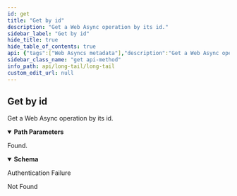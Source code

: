 ```yaml
---
id: get
title: "Get by id"
description: "Get a Web Async operation by its id."
sidebar_label: "Get by id"
hide_title: true
hide_table_of_contents: true
api: {"tags":["Web Asyncs metadata"],"description":"Get a Web Async operation by its id.","operationId":"get","parameters":[{"name":"id","in":"path","description":"The Web Async id","required":true,"schema":{"type":"string","format":"uuid"}}],"responses":{"200":{"description":"Found.","content":{"*/*":{"schema":{"type":"object","properties":{"id":{"type":"string","format":"uuid"},"created":{"type":"string","format":"date-time"},"completed":{"type":"string","format":"date-time"},"delivered":{"type":"string","format":"date-time"},"method":{"type":"string"},"url":{"type":"string"},"callback":{"type":"string"},"remoteAddress":{"type":"string"}},"title":"WebAsync"}}}},"401":{"description":"Authentication Failure"},"404":{"description":"Not Found"}},"security":[{"ApiKey":[]}],"method":"get","path":"/webasyncs/{id}","servers":[{"url":"https://api.wordlift.io/longtail"}],"securitySchemes":{"ApiKey":{"type":"apiKey","description":"`Key {your key}`","name":"Authorization","in":"header"}},"info":{"title":"Long Tail","description":"Provide suggestions for long tail opportunities.","termsOfService":"https://wordlift.io/terms-of-service/","contact":{"name":"WordLift","url":"https://wordlift.io","email":"hello@wordlift.io"},"license":{"name":"(c) copyright 2022-present WordLift","url":"https://wordlift.io"},"version":"1.0"},"postman":{"name":"Get by id","description":{"content":"Get a Web Async operation by its id.","type":"text/plain"},"url":{"path":["webasyncs",":id"],"host":["{{baseUrl}}"],"query":[],"variable":[{"disabled":false,"description":{"content":"(Required) The Web Async id","type":"text/plain"},"type":"any","value":"","key":"id"}]},"header":[{"key":"Accept","value":"*/*"}],"method":"GET","auth":{"type":"apikey","apikey":[{"type":"any","value":"Authorization","key":"key"},{"type":"any","value":"<API Key>","key":"value"},{"type":"any","value":"header","key":"in"}]}}}
sidebar_class_name: "get api-method"
info_path: api/long-tail/long-tail
custom_edit_url: null
---
```



## Get by id



Get a Web Async operation by its id.

<details style={{"marginBottom":"1rem"}} data-collapsed={false} open={true}><summary style={{}}><strong>Path Parameters</strong></summary><div><ul><ParamsItem className={"paramsItem"} param={{"name":"id","in":"path","description":"The Web Async id","required":true,"schema":{"type":"string","format":"uuid"}}}></ParamsItem></ul></div></details><div><ApiTabs><TabItem label={"200"} value={"200"}><div>

Found.

</div><div><MimeTabs schemaType={"response"}><TabItem label={"*/*"} value={"*/*"}><SchemaTabs><TabItem label={"Schema"} value={"Schema"}><details style={{}} data-collapsed={false} open={true}><summary style={{"textAlign":"left"}}><strong>Schema</strong></summary><div style={{"textAlign":"left","marginLeft":"1rem"}}></div><ul style={{"marginLeft":"1rem"}}><SchemaItem collapsible={false} name={"id"} required={false} schemaName={"uuid"} qualifierMessage={undefined} schema={{"type":"string","format":"uuid"}}></SchemaItem><SchemaItem collapsible={false} name={"created"} required={false} schemaName={"date-time"} qualifierMessage={undefined} schema={{"type":"string","format":"date-time"}}></SchemaItem><SchemaItem collapsible={false} name={"completed"} required={false} schemaName={"date-time"} qualifierMessage={undefined} schema={{"type":"string","format":"date-time"}}></SchemaItem><SchemaItem collapsible={false} name={"delivered"} required={false} schemaName={"date-time"} qualifierMessage={undefined} schema={{"type":"string","format":"date-time"}}></SchemaItem><SchemaItem collapsible={false} name={"method"} required={false} schemaName={"string"} qualifierMessage={undefined} schema={{"type":"string"}}></SchemaItem><SchemaItem collapsible={false} name={"url"} required={false} schemaName={"string"} qualifierMessage={undefined} schema={{"type":"string"}}></SchemaItem><SchemaItem collapsible={false} name={"callback"} required={false} schemaName={"string"} qualifierMessage={undefined} schema={{"type":"string"}}></SchemaItem><SchemaItem collapsible={false} name={"remoteAddress"} required={false} schemaName={"string"} qualifierMessage={undefined} schema={{"type":"string"}}></SchemaItem></ul></details></TabItem><TabItem label={"Example (from schema)"} value={"Example (from schema)"}><ResponseSamples responseExample={"{\n  \"id\": \"3fa85f64-5717-4562-b3fc-2c963f66afa6\",\n  \"created\": \"2024-01-17T14:56:56.993Z\",\n  \"completed\": \"2024-01-17T14:56:56.993Z\",\n  \"delivered\": \"2024-01-17T14:56:56.993Z\",\n  \"method\": \"string\",\n  \"url\": \"string\",\n  \"callback\": \"string\",\n  \"remoteAddress\": \"string\"\n}"} language={"json"}></ResponseSamples></TabItem></SchemaTabs></TabItem></MimeTabs></div></TabItem><TabItem label={"401"} value={"401"}><div>

Authentication Failure

</div><div></div></TabItem><TabItem label={"404"} value={"404"}><div>

Not Found

</div><div></div></TabItem></ApiTabs></div>
      